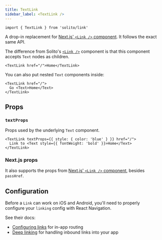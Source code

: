 ```yaml
---
title: TextLink
sidebar_label: <TextLink />
---
```


```tsx
import { TextLink } from 'solito/link'
```

A drop-in replacement for [Next.js' `<Link />` component](https://nextjs.org/docs/api-reference/next/link). It follows the exact same API.

The difference from Solito's [`<Link />`](/usage/link) component is that this component accepts `Text` nodes as children.

```tsx
<TextLink href="/">Home</TextLink>
```

You can also put nested `Text` components inside:

```tsx
<TextLink href="/">
  Go <Text>Home</Text>
</TextLink>
```

## Props

### `textProps`

Props used by the underlying `Text` component.

```tsx
<TextLink textProps={{ style: { color: 'blue' } }} href="/">
  Link to <Text style={{ fontWeight: 'bold' }}>Home</Text>
</TextLink>
```

### Next.js props

It also supports the props from [Next.js' `<Link />` component](https://nextjs.org/docs/api-reference/next/link), besides `passHref`.

## Configuration

Before a `Link` can work on iOS and Android, you'll need to properly configure your `linking` config with React Navigation.

See their docs:

- [Configuring links](https://reactnavigation.org/docs/configuring-links/) for in-app routing
- [Deep linking](https://reactnavigation.org/docs/deep-linking/) for handling inbound links into your app
